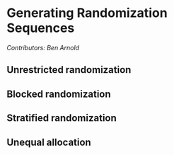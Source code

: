 
# Generating Randomization Sequences {#sequences}

_Contributors: Ben Arnold_


## Unrestricted randomization


## Blocked randomization


## Stratified randomization


## Unequal allocation

